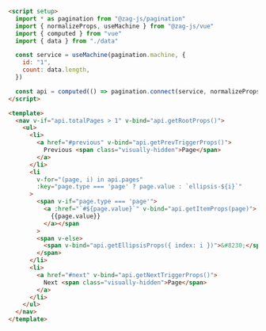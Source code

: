 ```html
<script setup>
  import * as pagination from "@zag-js/pagination"
  import { normalizeProps, useMachine } from "@zag-js/vue"
  import { computed } from "vue"
  import { data } from "./data"

  const service = useMachine(pagination.machine, {
    id: "1",
    count: data.length,
  })

  const api = computed(() => pagination.connect(service, normalizeProps))
</script>

<template>
  <nav v-if="api.totalPages > 1" v-bind="api.getRootProps()">
    <ul>
      <li>
        <a href="#previous" v-bind="api.getPrevTriggerProps()">
          Previous <span class="visually-hidden">Page</span>
        </a>
      </li>
      <li
        v-for="(page, i) in api.pages"
        :key="page.type === 'page' ? page.value : `ellipsis-${i}`"
      >
        <span v-if="page.type === 'page'">
          <a :href="`#${page.value}`" v-bind="api.getItemProps(page)">
            {{page.value}}
          </a></span
        >
        <span v-else>
          <span v-bind="api.getEllipsisProps({ index: i })">&#8230;</span>
        </span>
      </li>
      <li>
        <a href="#next" v-bind="api.getNextTriggerProps()">
          Next <span class="visually-hidden">Page</span>
        </a>
      </li>
    </ul>
  </nav>
</template>
```
